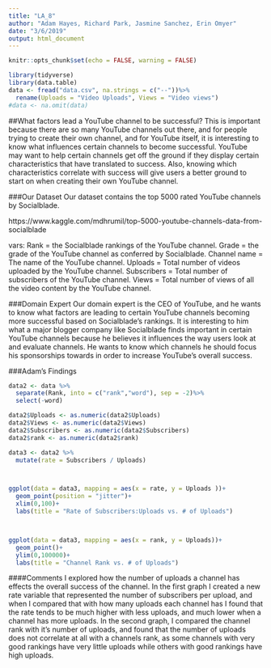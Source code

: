 ```yaml
---
title: "LA_8"
author: "Adam Hayes, Richard Park, Jasmine Sanchez, Erin Omyer"
date: "3/6/2019"
output: html_document
---
```


```r
knitr::opts_chunk$set(echo = FALSE, warning = FALSE)
```

```r
library(tidyverse)
library(data.table)
data <- fread("data.csv", na.strings = c("--"))%>%
  rename(Uploads = "Video Uploads", Views = "Video views")
#data <- na.omit(data)


```

##What factors lead a YouTube channel to be successful?
This is important because there are so many YouTube channels out there, and for people trying to create their own channel, and for YouTube itself, it is interesting to know what influences certain channels to become successful.  YouTube may want to help certain channels get off the ground if they display certain characteristics that have translated to success.  Also, knowing which characteristics correlate with success will give users a better ground to start on when creating their own YouTube channel.

###Our Dataset
Our dataset contains the top 5000 rated YouTube channels by Socialblade.

https://www.kaggle.com/mdhrumil/top-5000-youtube-channels-data-from-socialblade

vars:
Rank = the Socialblade rankings of the YouTube channel.
Grade =  the grade of the YouTube channel as conferred by Socialblade.
Channel name = The name of the YouTube channel.
Uploads = Total number of videos uploaded by the YouTube channel.
Subscribers = Total number of subscribers of the YouTube channel.
Views = Total number of views of all the video content by the YouTube channel.


###Domain Expert
Our domain expert is the CEO of YouTube, and he wants to know what factors are leading to certain YouTube channels becoming more successful based on Socialblade's rankings.  It is interesting to him what a major blogger company like Socialblade finds important in certain YouTube channels because he believes it influences the way users look at and evaluate channels.  He wants to know which channels he should focus his sponsorships towards in order to increase YouTube's overall success.  



###Adam's Findings

```r
data2 <- data %>%
  separate(Rank, into = c("rank","word"), sep = -2)%>%
  select(-word)

data2$Uploads <- as.numeric(data2$Uploads)
data2$Views <- as.numeric(data2$Views)
data2$Subscribers <- as.numeric(data2$Subscribers)
data2$rank <- as.numeric(data2$rank)

data3 <- data2 %>%
  mutate(rate = Subscribers / Uploads)



ggplot(data = data3, mapping = aes(x = rate, y = Uploads ))+
  geom_point(position = "jitter")+
  xlim(0,100)+
  labs(title = "Rate of Subscribers:Uploads vs. # of Uploads")



ggplot(data = data3, mapping = aes(x = rank, y = Uploads))+
  geom_point()+
  ylim(0,100000)+
  labs(title = "Channel Rank vs. # of Uploads")
```

####Comments
I explored how the number of uploads a channel has effects the overall success of the channel.  In the first graph I created a new rate variable that represented the number of subscribers per upload, and when I compared that with how many uploads each channel has I found that the rate tends to be much higher with less uploads, and much lower when a channel has more uploads.  In the second graph, I compared the channel rank with it's number of uploads, and found that the number of uploads does not correlate at all with a channels rank, as some channels with very good rankings have very little uploads while others with good rankings have high uploads.
